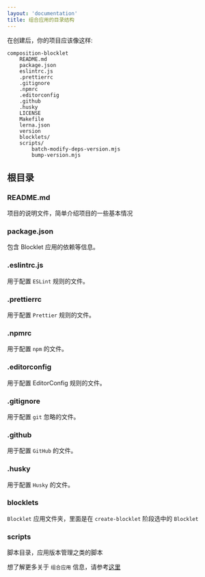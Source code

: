 ```yaml
---
layout: 'documentation'
title: 组合应用的目录结构
---
```


在创建后，你的项目应该像这样:

```shell
composition-blocklet
    README.md
    package.json
    eslintrc.js
    .prettierrc
    .gitignore
    .npmrc
    .editorconfig
    .github
    .husky
    LICENSE
    Makefile
    lerna.json
    version
    blocklets/
    scripts/
        batch-modify-deps-version.mjs
        bump-version.mjs
```

## 根目录

### README.md

项目的说明文件，简单介绍项目的一些基本情况

### package.json

包含 Blocklet 应用的依赖等信息。

### .eslintrc.js

用于配置 `ESLint` 规则的文件。

### .prettierrc

用于配置 `Prettier` 规则的文件。

### .npmrc

用于配置 `npm` 的文件。

### .editorconfig

用于配置 EditorConfig 规则的文件。

### .gitignore

用于配置 `git` 忽略的文件。

### .github

用于配置 `GitHub` 的文件。

### .husky

用于配置 `Husky` 的文件。

### blocklets

`Blocklet` 应用文件夹，里面是在 `create-blocklet` 阶段选中的 `Blocklet`

### scripts

脚本目录，应用版本管理之类的脚本

想了解更多关于 `组合应用` 信息，请参考[这里](https://github.com/blocklet/create-blocklet/tree/main/packages/create-app/templates/monorepo)
